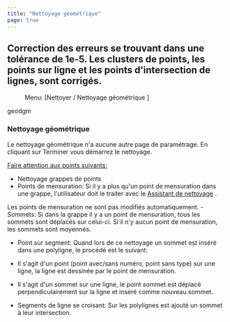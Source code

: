 ```yaml
---
title: "Nettoyage géométrique"
page: true
---
```

## Correction des erreurs se trouvant dans une tol&#233;rance de 1e-5. Les clusters de points, les points sur ligne et les points d&#39;intersection de lignes, sont corrig&#233;s.
 <Menu> Menu: [Nettoyer / Nettoyage géométrique ] </Menu> 

 <Placeholder>geodgm</Placeholder> 
###  Nettoyage g&#233;om&#233;trique
Le nettoyage g&#233;om&#233;trique n&#39;a aucune autre page de param&#233;trage. En cliquant sur  <Border>Terminer</Border>  vous d&#233;marrez le nettoyage.

 <Bold>  <U> Faire attention aux points suivants: </U>  </Bold> 


- <Bold> Nettoyage grappes de points </Bold> 
- Points de mensuration: Si il y a plus qu&#39;un point de mensuration dans une grappe, l&#39;utilisateur doit le traiter avec le 
[Assistant de nettoyage](../bereinigen/assistent)
. 


<Success>
Les points de mensuration ne sont pas modifi&#233;s automatiquement.

</Success>
- Sommets: Si dans la grappe il y a un point de mensuration, tous les sommets sont d&#233;plac&#233;s sur celui-ci. Si il n&#39;y aucun point de mensuration, les sommets sont moyenn&#233;s.









- <Bold> Point sur segment: </Bold>  Quand lors de ce nettoyage un sommet est ins&#233;r&#233; dans une polyligne, le proc&#233;d&#233; est le suivant:

- Il s&#39;agit d&#39;un point (point avec/sans num&#233;ro, point sans type) sur une ligne, la ligne est dessin&#233;e par le point de mensuration.

- Il s&#39;agit d&#39;un sommet sur une ligne, le point sommet est d&#233;plac&#233; perpendiculairement sur la ligne et ins&#233;r&#233; comme nouveau sommet.











- <Bold> Segments de ligne se croisant: </Bold>  Sur les polylignes est ajout&#233; un sommet &#224; leur intersection.





